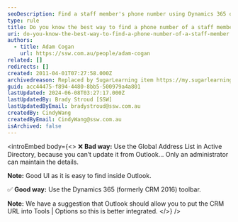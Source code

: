 ```yaml
---
seoDescription: Find a staff member's phone number using Dynamics 365 or avoid outdated methods like Active Directory.
type: rule
title: Do you know the best way to find a phone number of a staff member?
uri: do-you-know-the-best-way-to-find-a-phone-number-of-a-staff-member
authors:
  - title: Adam Cogan
    url: https://ssw.com.au/people/adam-cogan
related: []
redirects: []
created: 2011-04-01T07:27:58.000Z
archivedreason: Replaced by SugarLearning item https://my.sugarlearning.com/SSW/items/12987/find-an-employees-phone-number
guid: acc44475-f894-4480-8bb5-500979a4a801
lastUpdated: 2024-06-08T03:27:17.000Z
lastUpdatedBy: Brady Stroud [SSW]
lastUpdatedByEmail: bradystroud@ssw.com.au
createdBy: CindyWang
createdByEmail: CindyWang@ssw.com.au
isArchived: false
---
```


<introEmbed
  body={<>
❌ **Bad way:** Use the Global Address List in Active Directory, because you can’t update it from Outlook... Only an administrator can maintain the details.

**Note:** Good UI as it is easy to find inside Outlook.

✅ **Good way:** Use the Dynamics 365 (formerly CRM 2016) toolbar.

**Note:** We have a suggestion that Outlook should allow you to put the CRM URL into Tools | Options so this is better integrated.
  </>}
/>
